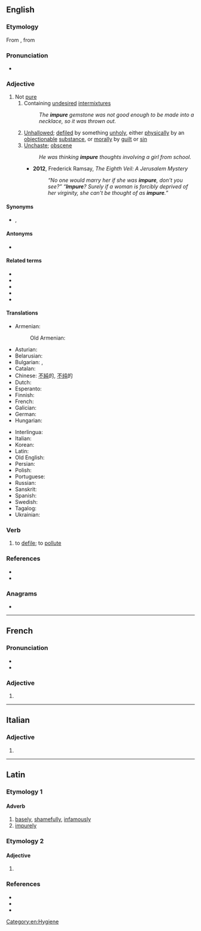 ==English==

===Etymology===
From {{etyl|frm|en}} {{m|frm|impur}}, from {{etyl|la|en}} {{m|la|impurus}}

===Pronunciation===
* {{rhymes|en|ʊə(r)}}

===Adjective===
{{en-adj}}

# Not [[pure]]
## Containing [[undesired]] [[intermixture]]s
##: ''The '''impure''' gemstone was not good enough to be made into a necklace, so it was thrown out.''
## [[unhallowed|Unhallowed]]; [[defile]]d by something [[unholy]], either [[physical]]ly by an [[objectionable]] [[substance]], or [[moral]]ly by [[guilt]] or [[sin]]
## [[unchaste|Unchaste]]; [[obscene]] {{gloss|not according to or not abiding by some system of [[sexual]] [[morality]]}}
##: ''He was thinking '''impure''' thoughts involving a girl from school.''
##* '''2012''', Frederick Ramsay, ''The Eighth Veil: A Jerusalem Mystery''
##*: ''“No one would marry her if she was '''impure''', don't you see?” “'''Impure'''? Surely if a woman is forcibly deprived of her virginity, she can't be thought of as '''impure'''.”''

====Synonyms====
* {{l|en|imperfect}}, {{l|en|tainted}}

====Antonyms====
* {{l|en|pure}}

====Related terms====
* {{l|en|impuration}}
* {{l|en|impurely}}
* {{l|en|impureness}}
* {{l|en|impurify}}
* {{l|en|impurity}}

====Translations====
{{trans-top|impure}}
* Armenian: {{t+|hy|պիղծ}}
*: Old Armenian: {{t|xcl|պիղծ}}
* Asturian: {{t|ast|impuru}}
* Belarusian: {{t-needed|be}}
* Bulgarian: {{t+|bg|нечист}}, {{t|bg|с примес}}
* Catalan: {{t+|ca|impur}}
* Chinese: [[不純]]的, [[不纯]]的
* Dutch: {{t+|nl|onzuiver}}
* Esperanto: {{t|eo|malpura}}
* Finnish: {{t+|fi|epäpuhdas}}
* French: {{t+|fr|impur|m}}
* Galician: {{t|gl|impuro}}
* German: {{t|de|unrein}}
* Hungarian: {{t+|hu|szennyezett}}
{{trans-mid}}
* Interlingua: {{t|ia|impur}}
* Italian: {{t+|it|impuro|m}}
* Korean: {{t|ko|불결한}}
* Latin: {{t|la|impūrus}}
* Old English: {{t|ang|unsȳfre}}
* Persian: {{t-check|fa|ناپاز|tr=nâpâz}}
* Polish: {{t+|pl|nieczysty}}
* Portuguese: {{t+|pt|impuro}}
* Russian: {{t+|ru|нечи́стый}}
* Sanskrit: {{t+|sa|अशुद्ध}}
* Spanish: {{t+|es|impuro|m}}
* Swedish: {{t+|sv|oren}}
* Tagalog: {{t|tl|ditagnas}}
* Ukrainian: {{t-needed|uk}}
{{trans-bottom}}

===Verb===
{{en-verb|impur}}

# {{lb|en|transitive|obsolete}} to [[defile]]; to [[pollute]]

===References===
* {{R:Century 1911}}
* {{R:Webster 1913}}

===Anagrams===
* {{anagrams|en|a=eimpru|rumpie|umpire}}

[[Category:en:Hygiene]]

----

==French==

===Pronunciation===
* {{fr-IPA}}
* {{rhymes|fr|yʁ}}

===Adjective===
{{head|fr|adjective form}}

# {{feminine singular of|fr|impur}}

----

==Italian==

===Adjective===
{{head|it|adjective form|g=f-p}}

# {{adj form of|it|impuro||f|p}}

----

==Latin==

===Etymology 1===

====Adverb====
{{la-adv|impūrē}}

# [[basely]], [[shamefully]], [[infamously]]
# [[impurely]]

===Etymology 2===

====Adjective====
{{la-adj-form|impūre}}

# {{inflection of|la|impūrus||voc|m|s}}

===References===
* {{R:L&S}}
* {{R:Elementary Lewis}}
* {{R:Gaffiot}}